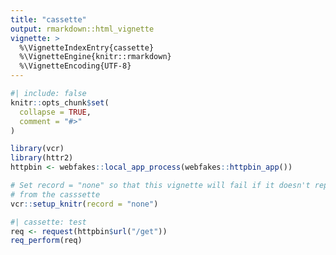 ```yaml
---
title: "cassette"
output: rmarkdown::html_vignette
vignette: >
  %\VignetteIndexEntry{cassette}
  %\VignetteEngine{knitr::rmarkdown}
  %\VignetteEncoding{UTF-8}
---
```


```r
#| include: false
knitr::opts_chunk$set(
  collapse = TRUE,
  comment = "#>"
)

library(vcr)
library(httr2)
httpbin <- webfakes::local_app_process(webfakes::httpbin_app())

# Set record = "none" so that this vignette will fail if it doesn't replay
# from the casssette
vcr::setup_knitr(record = "none")
```

```r
#| cassette: test
req <- request(httpbin$url("/get"))
req_perform(req)
```
